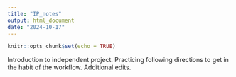 ```yaml
---
title: "IP_notes"
output: html_document
date: "2024-10-17"
---
```


```r
knitr::opts_chunk$set(echo = TRUE)
```

Introduction to independent project. Practicing following directions to get in the habit of the workflow. 
Additional edits. 
